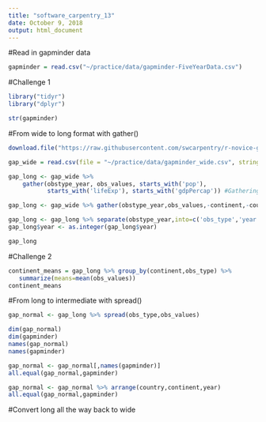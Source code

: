 ```yaml
---
title: "software_carpentry_13"
date: October 9, 2018
output: html_document
---
```


#Read in gapminder data
```r
gapminder = read.csv("~/practice/data/gapminder-FiveYearData.csv")
```




#Challenge 1
```r
library("tidyr")
library("dplyr")

str(gapminder)
```

#From wide to long format with gather()
```r
download.file("https://raw.githubusercontent.com/swcarpentry/r-novice-gapminder/gh-pages/_episodes_rmd/data/gapminder_wide.csv", destfile = "~/practice/data/gapminder_wide.csv")

gap_wide = read.csv(file = "~/practice/data/gapminder_wide.csv", stringsAsFactors = FALSE)

gap_long <- gap_wide %>%
    gather(obstype_year, obs_values, starts_with('pop'),
           starts_with('lifeExp'), starts_with('gdpPercap')) #Gathering by name

gap_long <- gap_wide %>% gather(obstype_year,obs_values,-continent,-country) #Gathering by everything but certain columns (country and continent)

gap_long <- gap_long %>% separate(obstype_year,into=c('obs_type','year'),sep="_")
gap_long$year <- as.integer(gap_long$year)

gap_long
```


#Challenge 2
```r
continent_means = gap_long %>% group_by(continent,obs_type) %>%
   summarize(means=mean(obs_values))
continent_means
```


#From long to intermediate with spread()
```r
gap_normal <- gap_long %>% spread(obs_type,obs_values)

dim(gap_normal)
dim(gapminder)
names(gap_normal)
names(gapminder)

gap_normal <- gap_normal[,names(gapminder)]
all.equal(gap_normal,gapminder)

gap_normal <- gap_normal %>% arrange(country,continent,year)
all.equal(gap_normal,gapminder)
```


#Convert long all the way back to wide
```r

```


















